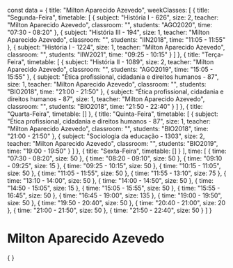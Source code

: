 const data = {
  title: "Milton Aparecido Azevedo",
  weekClasses: [
    {
      title: "Segunda-Feira",
      timetable: [
        {
          subject: "História I - 626",
          size: 2,
          teacher: "Milton Aparecido Azevedo",
          classroom: "",
          students: "AGO2020",
          time: "07:30 - 08:20"
        },
        {
          subject: "História III - 194",
          size: 1,
          teacher: "Milton Aparecido Azevedo",
          classroom: "",
          students: "IIN2018",
          time: "11:05 - 11:55"
        },
        {
          subject: "História I - 1224",
          size: 1,
          teacher: "Milton Aparecido Azevedo",
          classroom: "",
          students: "IIW2021",
          time: "09:25 - 10:15"
        }
      ]
    },
    {
      title: "Terça-Feira",
      timetable: [
        {
          subject: "História II - 1089",
          size: 2,
          teacher: "Milton Aparecido Azevedo",
          classroom: "",
          students: "AGO2019",
          time: "15:05 - 15:55"
        },
        {
          subject: "Ética profissional, cidadania e direitos humanos - 87",
          size: 1,
          teacher: "Milton Aparecido Azevedo",
          classroom: "",
          students: "BIO2018",
          time: "21:00 - 21:50"
        },
        {
          subject: "Ética profissional, cidadania e direitos humanos - 87",
          size: 1,
          teacher: "Milton Aparecido Azevedo",
          classroom: "",
          students: "BIO2018",
          time: "21:50 - 22:40"
        }
      ]
    },
    {
      title: "Quarta-Feira",
      timetable: []
    },
    {
      title: "Quinta-Feira",
      timetable: [
        {
          subject: "Ética profissional, cidadania e direitos humanos - 87",
          size: 1,
          teacher: "Milton Aparecido Azevedo",
          classroom: "",
          students: "BIO2018",
          time: "21:00 - 21:50"
        },
        {
          subject: "Sociologia da educação - 1303",
          size: 2,
          teacher: "Milton Aparecido Azevedo",
          classroom: "",
          students: "BIO2019",
          time: "19:00 - 19:50"
        }
      ]
    },
    {
      title: "Sexta-Feira",
      timetable: []
    }
  ],
  time: [
    {
      time: "07:30 - 08:20",
      size: 50
    },
    {
      time: "08:20 - 09:10",
      size: 50
    },
    {
      time: "09:10 - 09:25",
      size: 15
    },
    {
      time: "09:25 - 10:15",
      size: 50
    },
    {
      time: "10:15 - 11:05",
      size: 50
    },
    {
      time: "11:05 - 11:55",
      size: 50
    },
    {
      time: "11:55 - 13:10",
      size: 75
    },
    {
      time: "13:10 - 14:00",
      size: 50
    },
    {
      time: "14:00 - 14:50",
      size: 50
    },
    {
      time: "14:50 - 15:05",
      size: 15
    },
    {
      time: "15:05 - 15:55",
      size: 50
    },
    {
      time: "15:55 - 16:45",
      size: 50
    },
    {
      time: "16:45 - 19:00",
      size: 135
    },
    {
      time: "19:00 - 19:50",
      size: 50
    },
    {
      time: "19:50 - 20:40",
      size: 50
    },
    {
      time: "20:40 - 21:00",
      size: 20
    },
    {
      time: "21:00 - 21:50",
      size: 50
    },
    {
      time: "21:50 - 22:40",
      size: 50
    }
  ]
}

# Milton Aparecido Azevedo

<div>
    {
        <Grid
            title={data.title} 
            weekClasses={data.weekClasses} 
            time={data.time}
        />
    }
</div>
